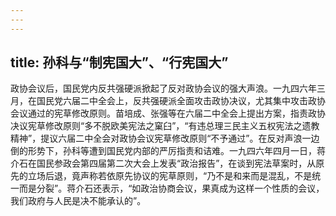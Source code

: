 ```yaml
---
---
---
```

title: 孙科与“制宪国大”、“行宪国大”
---



政协会议后，国民党内反共强硬派掀起了反对政协会议的强大声浪。一九四六年三月，在国民党六届二中全会上，反共强硬派全面攻击政协决议，尤其集中攻击政协会议通过的宪草修改原则。苗培成、张强等在六届二中全会上提出方案，指责政协决议宪草修改原则“多不脱欧美宪法之窠臼”，“有违总理三民主义五权宪法之遗教精神”，提议六届二中全会对政协会议宪草修改原则“不予通过”。在反对声浪一边倒的形势下，孙科等遭到国民党内部的严厉指责和诘难。一九四六年四月一日，蒋介石在国民参政会第四届第二次大会上发表“政治报告”，在谈到宪法草案时，从原先的立场后退，竟声称若依原先协议的宪草原则，“乃不是和来而是混乱，不是统一而是分裂”。蒋介石还表示，“如政治协商会议，果真成为这样一个性质的会议，我们政府与人民是决不能承认的”。